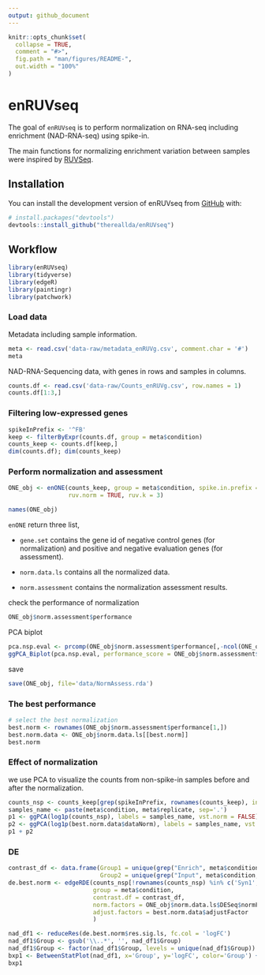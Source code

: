 ---
output: github_document
---

<!-- README.md is generated from README.Rmd. Please edit that file -->

```{r, include = FALSE}
knitr::opts_chunk$set(
  collapse = TRUE,
  comment = "#>",
  fig.path = "man/figures/README-",
  out.width = "100%"
)
```

# enRUVseq

<!-- badges: start -->

<!-- badges: end -->

The goal of `enRUVseq` is to perform normalization on RNA-seq including enrichment (NAD-RNA-seq) using spike-in.

The main functions for normalizing enrichment variation between samples were inspired by [RUVSeq](https://github.com/drisso/RUVSeq).

## Installation

You can install the development version of enRUVseq from [GitHub](https://github.com/) with:

``` r
# install.packages("devtools")
devtools::install_github("thereallda/enRUVseq")
```

## Workflow

```{r example,warning=FALSE,message=FALSE}
library(enRUVseq)
library(tidyverse)
library(edgeR)
library(paintingr)
library(patchwork)
```

### Load data

Metadata including sample information.

```{r}
meta <- read.csv('data-raw/metadata_enRUVg.csv', comment.char = '#')
meta
```

NAD-RNA-Sequencing data, with genes in rows and samples in columns.

```{r}
counts.df <- read.csv('data-raw/Counts_enRUVg.csv', row.names = 1)
counts.df[1:3,]
```

### Filtering low-expressed genes

```{r}
spikeInPrefix <- '^FB'
keep <- filterByExpr(counts.df, group = meta$condition)
counts_keep <- counts.df[keep,]
dim(counts.df); dim(counts_keep)
```

### Perform normalization and assessment

```{r}
ONE_obj <- enONE(counts_keep, group = meta$condition, spike.in.prefix = '^FB',
                 ruv.norm = TRUE, ruv.k = 3)
```

```{r}
names(ONE_obj)
```

`enONE` return three list,

-   `gene.set` contains the gene id of negative control genes (for normalization) and positive and negative evaluation genes (for assessment).

-   `norm.data.ls` contains all the normalized data.

-   `norm.assessment` contains the normalization assessment results.

check the performance of normalization

```{r}
ONE_obj$norm.assessment$performance
```

PCA biplot

```{r, fig.width=10, fig.height=10}
pca.nsp.eval <- prcomp(ONE_obj$norm.assessment$performance[,-ncol(ONE_obj$norm.assessment$performance)], scale = TRUE)
ggPCA_Biplot(pca.nsp.eval, performance_score = ONE_obj$norm.assessment$performance$PERF_SCORE)
```

save

```{r,eval=FALSE}
save(ONE_obj, file='data/NormAssess.rda')
```

### The best performance

```{r}
# select the best normalization
best.norm <- rownames(ONE_obj$norm.assessment$performance[1,])
best.norm.data <- ONE_obj$norm.data.ls[[best.norm]]
best.norm

```

### Effect of normalization 

we use PCA to visualize the counts from non-spike-in samples before and after the normalization.

```{r,fig.width=8, fig.height=5}
counts_nsp <- counts_keep[grep(spikeInPrefix, rownames(counts_keep), invert = TRUE), ]
samples_name <- paste(meta$condition, meta$replicate, sep='.')
p1 <- ggPCA(log1p(counts_nsp), labels = samples_name, vst.norm = FALSE) + ggtitle('Before normalization')
p2 <- ggPCA(log1p(best.norm.data$dataNorm), labels = samples_name, vst.norm = FALSE) + ggtitle('After normalization')
p1 + p2
```

### DE

```{r}
contrast_df <- data.frame(Group1 = unique(grep("Enrich", meta$condition, value = TRUE)),
                          Group2 = unique(grep("Input", meta$condition, value = TRUE)))
de.best.norm <- edgeRDE(counts_nsp[!rownames(counts_nsp) %in% c('Syn1', 'Syn2'),],
                        group = meta$condition,
                        contrast.df = contrast_df,
                        norm.factors = ONE_obj$norm.data.ls$DESeq$normFactor, # chose as best norm
                        adjust.factors = best.norm.data$adjustFactor
                        )
```

```{r}
nad_df1 <- reduceRes(de.best.norm$res.sig.ls, fc.col = 'logFC')
nad_df1$Group <- gsub('\\..*', '', nad_df1$Group)
nad_df1$Group <- factor(nad_df1$Group, levels = unique(nad_df1$Group))
bxp1 <- BetweenStatPlot(nad_df1, x='Group', y='logFC', color='Group') + ggtitle('Human')
bxp1
```
